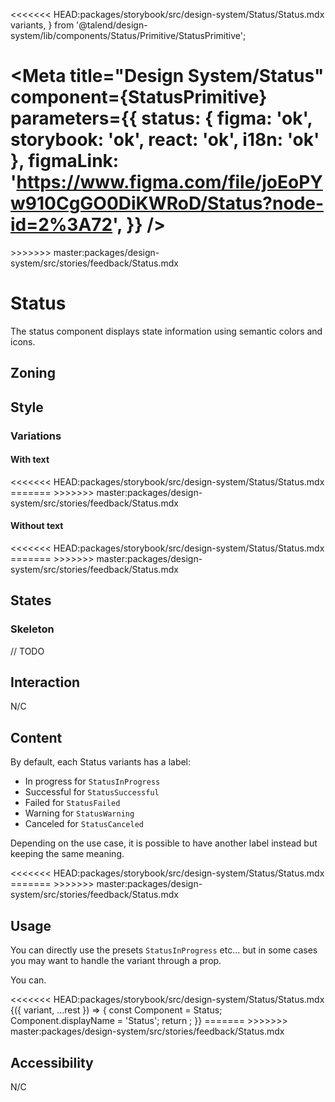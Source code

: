 <<<<<<< HEAD:packages/storybook/src/design-system/Status/Status.mdx
	variants,
} from '@talend/design-system/lib/components/Status/Primitive/StatusPrimitive';

<Meta
	title="Design System/Status"
	component={StatusPrimitive}
	parameters={{
		status: { figma: 'ok', storybook: 'ok', react: 'ok', i18n: 'ok' },
		figmaLink: 'https://www.figma.com/file/joEoPYw910CgGO0DiKWRoD/Status?node-id=2%3A72',
	}}
/>
=======

<Meta of={Stories} />
<Status id="status" />
>>>>>>> master:packages/design-system/src/stories/feedback/Status.mdx

# Status

The status component displays state information using semantic colors and icons.

## Zoning

<FigmaImage
	src="https://www.figma.com/file/qc8oUSyVJM67gSsbTShftt/📐-Zoning?node-id=853%3A230"
	alt="zoning image for status"
/>

## Style

### Variations

<FigmaImage
	src="https://www.figma.com/file/joEoPYw910CgGO0DiKWRoD/Status?node-id=2%3A73"
	alt="variations image for status"
/>

#### With text

<Canvas>
<<<<<<< HEAD:packages/storybook/src/design-system/Status/Status.mdx
	<Story story={Stories.InProgress} />
	<Story story={Stories.Successful} />
	<Story story={Stories.Failed} />
	<Story story={Stories.Warning} />
	<Story story={Stories.Canceled} />
=======
	<Story of={Stories.InProgress} />
	<Story of={Stories.Successful} />
	<Story of={Stories.Failed} />
	<Story of={Stories.Warning} />
	<Story of={Stories.Canceled} />
>>>>>>> master:packages/design-system/src/stories/feedback/Status.mdx
</Canvas>

#### Without text

<Canvas>
<<<<<<< HEAD:packages/storybook/src/design-system/Status/Status.mdx
	<Story story={Stories.InProgressIcon} />
	<Story story={Stories.SuccessfulIcon} />
	<Story story={Stories.FailedIcon} />
	<Story story={Stories.WarningIcon} />
	<Story story={Stories.CanceledIcon} />
=======
	<Story of={Stories.InProgressIcon} />
	<Story of={Stories.SuccessfulIcon} />
	<Story of={Stories.FailedIcon} />
	<Story of={Stories.WarningIcon} />
	<Story of={Stories.CanceledIcon} />
>>>>>>> master:packages/design-system/src/stories/feedback/Status.mdx
</Canvas>

## States

### Skeleton

<FigmaImage
	src="https://www.figma.com/file/joEoPYw910CgGO0DiKWRoD/Status?node-id=67%3A9626"
	alt="skeleton image for status"
/>

// TODO

## Interaction

N/C

## Content

By default, each Status variants has a label:

- In progress for `StatusInProgress`
- Successful for `StatusSuccessful`
- Failed for `StatusFailed`
- Warning for `StatusWarning`
- Canceled for `StatusCanceled`

Depending on the use case, it is possible to have another label instead but keeping the same meaning.

<Canvas>
<<<<<<< HEAD:packages/storybook/src/design-system/Status/Status.mdx
	<Story story={Stories.CustomSuccessful} />
	<Story story={Stories.CustomInProgressIcon} />
=======
	<Story of={Stories.CustomSuccessful} />
	<Story of={Stories.CustomInProgressIcon} />
>>>>>>> master:packages/design-system/src/stories/feedback/Status.mdx
</Canvas>

## Usage

You can directly use the presets `StatusInProgress` etc... but in some cases you may want to handle the variant through a prop.

You can.

<Canvas>
<<<<<<< HEAD:packages/storybook/src/design-system/Status/Status.mdx
	<Story
		name="usage"
		args={{
			variant: 'warning',
			hideText: false,
			children: 'Done',
		}}
		argTypes={{
			variant: {
				description: 'Status variation',
				control: {
					type: 'select',
					options: Object.values(variants),
				},
			},
			hideText: {
				description: 'If Status should hide text or not',
				control: {
					type: 'boolean',
				},
			},
			children: {
				description: 'Status text',
				control: {
					type: 'text',
				},
			},
		}}
	>
		{({ variant, ...rest }) => {
			const Component = Status;
			Component.displayName = 'Status';
			return <Component variant={variant} {...rest} />;
		}}
	</Story>
</Canvas>

<ArgsTable story="usage" />
=======
	<Story of={Stories.Usage} />
</Canvas>

<Controls of={Stories.Usage} />
>>>>>>> master:packages/design-system/src/stories/feedback/Status.mdx

## Accessibility

N/C
